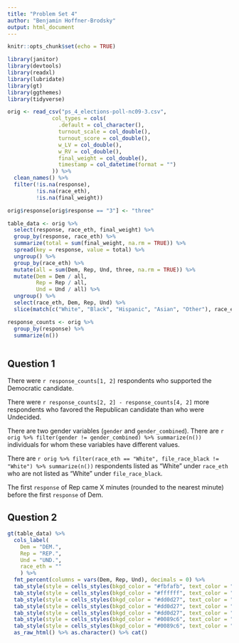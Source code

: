 ```yaml
---
title: "Problem Set 4"
author: "Benjamin Hoffner-Brodsky"
output: html_document
---
```


```r
knitr::opts_chunk$set(echo = TRUE)

library(janitor)
library(devtools)
library(readxl)
library(lubridate)
library(gt)
library(ggthemes)
library(tidyverse)

orig <- read_csv("ps_4_elections-poll-nc09-3.csv",
              col_types = cols(
                .default = col_character(),
                turnout_scale = col_double(),
                turnout_score = col_double(),
                w_LV = col_double(),
                w_RV = col_double(),
                final_weight = col_double(),
                timestamp = col_datetime(format = "")
              )) %>% 
  clean_names() %>%
  filter(!is.na(response), 
         !is.na(race_eth), 
         !is.na(final_weight))

orig$response[orig$response == "3"] <- "three"

table_data <- orig %>% 
  select(response, race_eth, final_weight) %>% 
  group_by(response, race_eth) %>% 
  summarize(total = sum(final_weight, na.rm = TRUE)) %>% 
  spread(key = response, value = total) %>%
  ungroup() %>% 
  group_by(race_eth) %>% 
  mutate(all = sum(Dem, Rep, Und, three, na.rm = TRUE)) %>% 
  mutate(Dem = Dem / all,
         Rep = Rep / all,
         Und = Und / all) %>% 
  ungroup() %>% 
  select(race_eth, Dem, Rep, Und) %>% 
  slice(match(c("White", "Black", "Hispanic", "Asian", "Other"), race_eth))

response_counts <- orig %>% 
  group_by(response) %>% 
  summarize(n())



```
## Question 1

There were `r response_counts[1, 2]` respondents who supported the Democratic candidate.

There were `r response_counts[2, 2] - response_counts[4, 2]` more respondents who favored the Republican candidate than who were Undecided.

There are two gender variables (`gender` and `gender_combined`). There are `r orig %>% filter(gender != gender_combined) %>% summarize(n())` individuals for whom these variables have different values.

There are `r orig %>% filter(race_eth == "White", file_race_black != "White") %>% summarize(n())` respondents listed as “White” under `race_eth` who are not listed as “White” under `file_race_black`.

The first `response` of Rep came X minutes (rounded to the nearest minute) before the first `response` of Dem.

## Question 2

```r

gt(table_data) %>% 
  cols_label(
    Dem = "DEM.",
    Rep = "REP.",
    Und = "UND.",
    race_eth = ""
    ) %>% 
  fmt_percent(columns = vars(Dem, Rep, Und), decimals = 0) %>% 
  tab_style(style = cells_styles(bkgd_color = "#fbfafb", text_color = "#666666"), locations = cells_data()) %>%
  tab_style(style = cells_styles(bkgd_color = "#ffffff", text_color = "#666666"), locations = cells_data(columns = 1)) %>%
  tab_style(style = cells_styles(bkgd_color = "#dd0d27", text_color = "#ffffff"), locations = cells_data(columns = 3, rows = 1)) %>% 
  tab_style(style = cells_styles(bkgd_color = "#dd0d27", text_color = "#ffffff"), locations = cells_data(columns = 3, rows = 3)) %>%
  tab_style(style = cells_styles(bkgd_color = "#dd0d27", text_color = "#ffffff"), locations = cells_data(columns = 3, rows = 4)) %>% 
  tab_style(style = cells_styles(bkgd_color = "#0089c6", text_color = "#ffffff"), locations = cells_data(columns = 2, rows = 2)) %>% 
  tab_style(style = cells_styles(bkgd_color = "#0089c6", text_color = "#ffffff"), locations = cells_data(columns = 2, rows = 5)) %>% 
  as_raw_html() %>% as.character() %>% cat()
            
```

